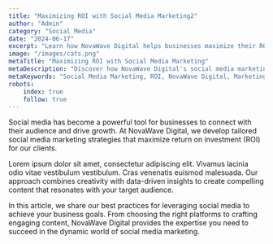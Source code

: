 ```yaml
---
title: "Maximizing ROI with Social Media Marketing2"
author: "Admin"
category: "Social Media"
date: "2024-06-17"
excerpt: "Learn how NovaWave Digital helps businesses maximize their ROI through effective social media marketing strategies."
image: "/images/cats.png"
metaTitle: "Maximizing ROI with Social Media Marketing"
metaDescription: "Discover how NovaWave Digital's social media marketing strategies can boost your ROI."
metaKeywords: "Social Media Marketing, ROI, NovaWave Digital, Marketing Strategies"
robots:
    index: true
    follow: true
---
```


Social media has become a powerful tool for businesses to connect with their audience and drive growth. At NovaWave Digital, we develop tailored social media marketing strategies that maximize return on investment (ROI) for our clients.

Lorem ipsum dolor sit amet, consectetur adipiscing elit. Vivamus lacinia odio vitae vestibulum vestibulum. Cras venenatis euismod malesuada. Our approach combines creativity with data-driven insights to create compelling content that resonates with your target audience.

In this article, we share our best practices for leveraging social media to achieve your business goals. From choosing the right platforms to crafting engaging content, NovaWave Digital provides the expertise you need to succeed in the dynamic world of social media marketing.
